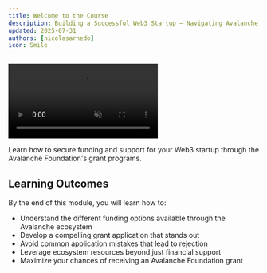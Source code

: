 ```yaml
---
title: Welcome to the Course
description: Building a Successful Web3 Startup — Navigating Avalanche Foundation Grants
updated: 2025-07-31
authors: [nicolasarnedo]
icon: Smile
---
```


<div style={{ width: '100%', height: '400px', position: 'relative', overflow: 'hidden', borderRadius: '12px', marginBottom: '2rem' }}>
  <video 
    style={{ width: '100%', height: '100%', objectFit: 'cover', position: 'absolute', top: 0, left: 0 }}
    autoPlay 
    muted 
    loop 
    playsInline
  >
    <source src="/common-images/codebase-entrepreneur-academy/entrepreneur-acadamy.mp4" type="video/mp4" />
    Your browser does not support the video tag.
  </video>
</div>

Learn how to secure funding and support for your Web3 startup through the Avalanche Foundation's grant programs.

## Learning Outcomes
By the end of this module, you will learn how to:
- Understand the different funding options available through the Avalanche ecosystem
- Develop a compelling grant application that stands out
- Avoid common application mistakes that lead to rejection
- Leverage ecosystem resources beyond just financial support
- Maximize your chances of receiving an Avalanche Foundation grant
